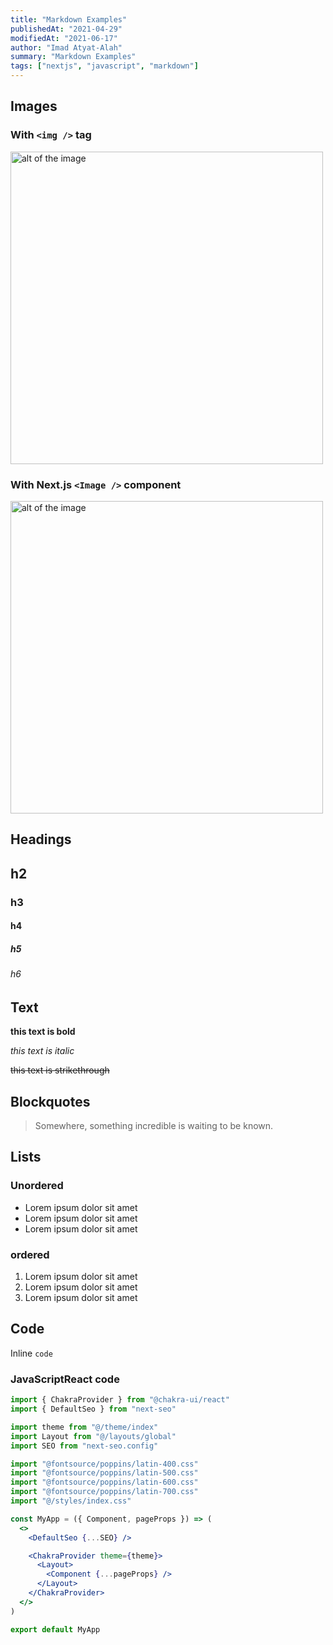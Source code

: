 ```yaml
---
title: "Markdown Examples"
publishedAt: "2021-04-29"
modifiedAt: "2021-06-17"
author: "Imad Atyat-Alah"
summary: "Markdown Examples"
tags: ["nextjs", "javascript", "markdown"]
---
```


## Images

### With `<img />` tag

<img
  src="/code-review-bro.png"
  width="500"
  height="500"
  alt="alt of the image"
  title="title of the image"
/>

### With Next.js `<Image />` component

<Image
  src="/code-review-bro.png"
  width="500"
  height="500"
  alt="alt of the image"
  title="title of the image"
  placeholder="blur"
  blurDataURL="L8LE.{~60000_3V@ITx^00t:V?-P"
/>

## Headings

## h2

### h3

#### h4

##### h5

###### h6

## Text

**this text is bold**

_this text is italic_

~~this text is strikethrough~~

## Blockquotes

> Somewhere, something incredible is waiting to be known.

## Lists

### Unordered

- Lorem ipsum dolor sit amet
- Lorem ipsum dolor sit amet
- Lorem ipsum dolor sit amet

### ordered

1. Lorem ipsum dolor sit amet
2. Lorem ipsum dolor sit amet
3. Lorem ipsum dolor sit amet

## Code

Inline `code`

### JavaScriptReact code

```jsx:src/pages/_app.jsx
import { ChakraProvider } from "@chakra-ui/react"
import { DefaultSeo } from "next-seo"

import theme from "@/theme/index"
import Layout from "@/layouts/global"
import SEO from "next-seo.config"

import "@fontsource/poppins/latin-400.css"
import "@fontsource/poppins/latin-500.css"
import "@fontsource/poppins/latin-600.css"
import "@fontsource/poppins/latin-700.css"
import "@/styles/index.css"

const MyApp = ({ Component, pageProps }) => (
  <>
    <DefaultSeo {...SEO} />

    <ChakraProvider theme={theme}>
      <Layout>
        <Component {...pageProps} />
      </Layout>
    </ChakraProvider>
  </>
)

export default MyApp
```
